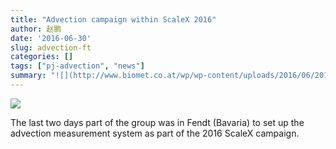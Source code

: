 ```yaml
---
title: "Advection campaign within ScaleX 2016"
author: 赵鹏
date: '2016-06-30'
slug: advection-ft
categories: []
tags: ["pj-advection", "news"]
summary: "![](http://www.biomet.co.at/wp/wp-content/uploads/2016/06/2016-06-29-14.43.42-1024x158.jpg)"
---
```


![](http://www.biomet.co.at/wp/wp-content/uploads/2016/06/2016-06-29-14.43.42.jpg)

The last two days part of the group was in Fendt (Bavaria) to set up the advection measurement system as part of the 2016 ScaleX campaign.